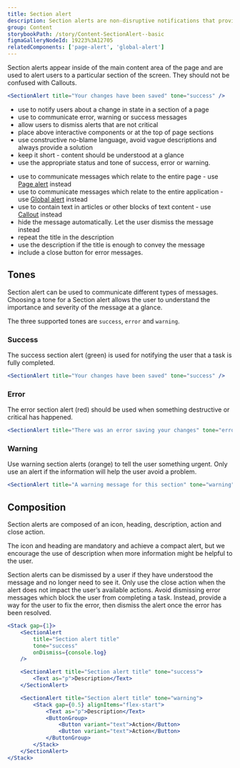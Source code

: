 ```yaml
---
title: Section alert
description: Section alerts are non-disruptive notifications that provide Success, Error and Warning messages about a state change in a section of a page.
group: Content
storybookPath: /story/Content-SectionAlert--basic
figmaGalleryNodeId: 19223%3A12705
relatedComponents: ['page-alert', 'global-alert']
---
```


Section alerts appear inside of the main content area of the page and are used to alert users to a particular section of the screen. They should not be confused with Callouts.

```jsx live
<SectionAlert title="Your changes have been saved" tone="success" />
```

<DoHeading />

- use to notify users about a change in state in a section of a
  page
- use to communicate error, warning or success messages
- allow users to dismiss alerts that are not critical
- place above interactive components or at the top of page sections
- use constructive no-blame language, avoid vague descriptions and always provide a solution
- keep it short - content should be understood at a glance
- use the appropriate status and tone of success, error or warning.

<DontHeading />

- use to communicate messages which relate to the entire page - use [Page alert](/components/page-alert) instead
- use to communicate messages which relate to the entire application - use [Global alert](/components/global-alert) instead
- use to contain text in articles or other blocks of text content - use [Callout](/components/callout) instead
- hide the message automatically. Let the user dismiss the message instead
- repeat the title in the description
- use the description if the title is enough to convey the message
- include a close button for error messages.

## Tones

Section alert can be used to communicate different types of messages. Choosing a tone for a Section alert allows the user to understand the importance and severity of the message at a glance.

The three supported tones are `success`, `error` and `warning`.

### Success

The success section alert (green) is used for notifying the user that a task is fully completed.

```jsx live
<SectionAlert title="Your changes have been saved" tone="success" />
```

### Error

The error section alert (red) should be used when something destructive or critical has happened.

```jsx live
<SectionAlert title="There was an error saving your changes" tone="error" />
```

### Warning

Use warning section alerts (orange) to tell the user something urgent. Only use an alert if the information will help the user avoid a problem.

```jsx live
<SectionAlert title="A warning message for this section" tone="warning" />
```

## Composition

Section alerts are composed of an icon, heading, description, action and close action.

The icon and heading are mandatory and achieve a compact alert, but we encourage the use of description when more information might be helpful to the user.

Section alerts can be dismissed by a user if they have understood the message and no longer need to see it. Only use the close action when the alert does not impact the user’s available actions.
Avoid dismissing error messages which block the user from completing a task. Instead, provide a way for the user to fix the error, then dismiss the alert once the error has been resolved.

```jsx live
<Stack gap={1}>
	<SectionAlert
		title="Section alert title"
		tone="success"
		onDismiss={console.log}
	/>

	<SectionAlert title="Section alert title" tone="success">
		<Text as="p">Description</Text>
	</SectionAlert>

	<SectionAlert title="Section alert title" tone="warning">
		<Stack gap={0.5} alignItems="flex-start">
			<Text as="p">Description</Text>
			<ButtonGroup>
				<Button variant="text">Action</Button>
				<Button variant="text">Action</Button>
			</ButtonGroup>
		</Stack>
	</SectionAlert>
</Stack>
```

